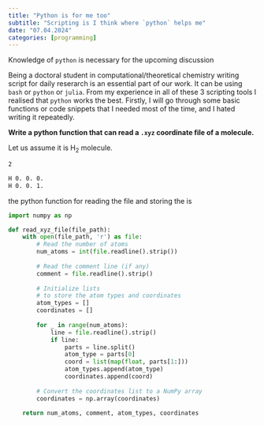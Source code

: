 ```yaml
---
title: "Python is for me too"
subtitle: "Scripting is I think where `python` helps me"
date: "07.04.2024"
categories: [programming]
---
```


::: {.callout-note title="Disclaimer"}
Knowledge of `python` is necessary for the upcoming discussion
::: 
Being a doctoral student in computational/theoretical chemistry writing script for daily reserarch is an essential part of our work. It can be using `bash` or `python` or `julia`. From my experience in all of these 3 scripting tools I realised that `python` works the best. Firstly, I will go through some basic functions or code snippets that I needed most of the time, and I hated writing it repeatedly.

::: {.callout-important appearance="minimal"}
**Write a python function that can read a `.xyz` coordinate file of a molecule.** 
:::
Let us assume it is H~2~ molecule.

```bash{code-line-numbers="true"}
2

H 0. 0. 0.
H 0. 0. 1.
```
    
the python function for reading the file and storing the  is 

```python{code-line-numbers="true"}
import numpy as np

def read_xyz_file(file_path):
    with open(file_path, 'r') as file:
        # Read the number of atoms
        num_atoms = int(file.readline().strip())
        
        # Read the comment line (if any)
        comment = file.readline().strip()
        
        # Initialize lists 
        # to store the atom types and coordinates
        atom_types = []
        coordinates = []
        
        for _ in range(num_atoms):
            line = file.readline().strip()
            if line:  
                parts = line.split()
                atom_type = parts[0]
                coord = list(map(float, parts[1:]))
                atom_types.append(atom_type)
                coordinates.append(coord)
        
        # Convert the coordinates list to a NumPy array
        coordinates = np.array(coordinates)
    
    return num_atoms, comment, atom_types, coordinates
```
